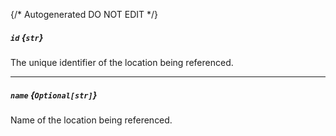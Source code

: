 {/* Autogenerated DO NOT EDIT  */}
##### `id` *{`str`}*
The unique identifier of the location being referenced.

---
##### `name` *{`Optional[str]`}*
Name of the location being referenced.

